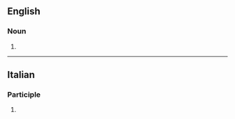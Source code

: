==English==

===Noun===
{{en-noun|-}}

# {{alt form|en|gomuti||fibrous substance}}

----

==Italian==

===Participle===
{{head|it|past participle form|g=m-p}}

# {{masculine plural of|it|gemuto}}